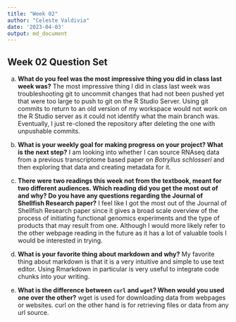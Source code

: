 ```yaml
---
title: "Week 02"
author: "Celeste Valdivia"
date: '2023-04-03'
output: md_document
---
```

## Week 02 Question Set

a)  **What do you feel was the most impressive thing you did in class last week was?**
The most impressive thing I did in class last week was troubleshooting git to uncommit changes that had not been pushed yet that were too large to push to git on the R Studio Server. Using git commits to return to an old version of my workspace would not work on the R Studio server as it could not identify what the main branch was. Eventually, I just re-cloned the repository after deleting the one with unpushable commits.
 
b)  **What is your weekly goal for making progress on your project? What is the next step?**
I am looking into whether I can source RNAseq data from a previous transcriptome based paper on *Botryllus schlosseri* and then exploring that data and creating metadata for it. 

c)  **There were two readings this week not from the textbook, meant for two different audiences. Which reading did you get the most out of and why? Do you have any questions regarding the Journal of Shellfish Research paper?**
I feel like I got the most out of the Journal of Shellfish Research paper since it gives a broad scale overview of the process of initiating functional genomics experiments and the type of products that may result from one. Although I would more likely refer to the other webpage reading in the future as it has a lot of valuable tools I would be interested in trying.

d)  **What is your favorite thing about markdown and why?**
My favorite thing about markdown is that it is a very intuitive and simple to use text editor. Using Rmarkdown in particular is very useful to integrate code chunks into your writing. 

e) **What is the difference between `curl` and `wget`? When would you used one over the other?**
wget is used for downloading data from webpages or websites. curl on the other hand is for retrieving files or data from any url source.